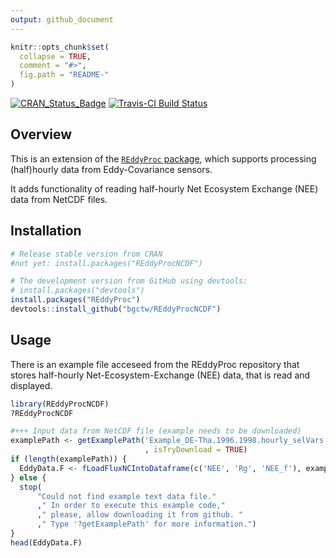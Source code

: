 ```yaml
---
output: github_document
---
```


<!-- 
README.md is generated from README.Rmd. Please edit that file
#knitr::knit("README.Rmd") 
rmarkdown::render("README.Rmd") 
maybe clear cache before
-->


```r
knitr::opts_chunk$set(
  collapse = TRUE,
  comment = "#>",
  fig.path = "README-"
)
```


[![CRAN_Status_Badge](http://www.r-pkg.org/badges/version/REddyProcNCDF)](http://cran.r-project.org/package=REddyProcNCDF)
[![Travis-CI Build Status](https://travis-ci.org/bgctw/REddyProcNCDF.svg?branch=master)](https://travis-ci.org/bgctw/REddyProcNCDF)


## Overview

This is an extension of the 
[`REddyProc` package](https://github.com/bgctw/REddyProc), 
which supports processing (half)hourly data from Eddy-Covariance sensors.

It adds functionality of reading half-hourly Net Ecosystem Exchange (NEE) 
data from NetCDF files.

## Installation
```r
# Release stable version from CRAN
#not yet: install.packages("REddyProcNCDF")

# The development version from GitHub using devtools:
# install.packages("devtools")
install.packages("REddyProc")
devtools::install_github("bgctw/REddyProcNCDF")
```

## Usage

There is an example file acceseed from the REddyProc repository that
stores half-hourly Net-Ecosystem-Exchange (NEE) data, that is read and displayed.


```r
library(REddyProcNCDF)
?REddyProcNCDF

#+++ Input data from NetCDF file (example needs to be downloaded)
examplePath <- getExamplePath('Example_DE-Tha.1996.1998.hourly_selVars.nc'
                              , isTryDownload = TRUE)
if (length(examplePath)) {
  EddyData.F <- fLoadFluxNCIntoDataframe(c('NEE', 'Rg', 'NEE_f'), examplePath)
} else {
  stop(
      "Could not find example text data file."
      ," In order to execute this example code,"
      ," please, allow downloading it from github. " 
      ," Type '?getExamplePath' for more information.")
}
head(EddyData.F)
```

